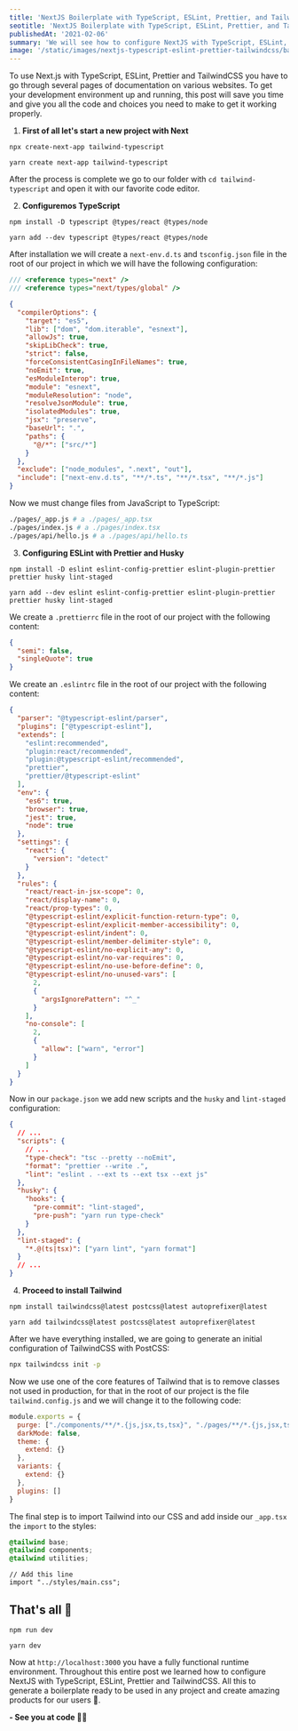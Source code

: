 ```yaml
---
title: 'NextJS Boilerplate with TypeScript, ESLint, Prettier, and TailwindCSS'
seotitle: 'NextJS Boilerplate with TypeScript, ESLint, Prettier, and TailwindCSS'
publishedAt: '2021-02-06'
summary: 'We will see how to configure NextJS with TypeScript, ESLint, Prettier and TailwindCSS to generate a boilerplate ready to be used in any project.'
image: '/static/images/nextjs-typescript-eslint-prettier-tailwindcss/banner.jpg'
---
```


To use Next.js with TypeScript, ESLint, Prettier and TailwindCSS you have to go through several pages of documentation on various websites. To get your development environment up and running, this post will save you time and give you all the code and choices you need to make to get it working properly.

1. **First of all let's start a new project with Next**

```bash:npm
npx create-next-app tailwind-typescript
```

```bash:yarn
yarn create next-app tailwind-typescript
```

After the process is complete we go to our folder with `cd tailwind-typescript` and open it with our favorite code editor.

2. **Configuremos TypeScript**

```bash:npm
npm install -D typescript @types/react @types/node
```

```bash:yarn
yarn add --dev typescript @types/react @types/node
```

After installation we will create a `next-env.d.ts` and `tsconfig.json` file in the root of our project in which we will have the following configuration:

```ts:next-env.d.ts
/// <reference types="next" />
/// <reference types="next/types/global" />
```

```json:tsconfig.json
{
  "compilerOptions": {
    "target": "es5",
    "lib": ["dom", "dom.iterable", "esnext"],
    "allowJs": true,
    "skipLibCheck": true,
    "strict": false,
    "forceConsistentCasingInFileNames": true,
    "noEmit": true,
    "esModuleInterop": true,
    "module": "esnext",
    "moduleResolution": "node",
    "resolveJsonModule": true,
    "isolatedModules": true,
    "jsx": "preserve",
    "baseUrl": ".",
    "paths": {
      "@/*": ["src/*"]
    }
  },
  "exclude": ["node_modules", ".next", "out"],
  "include": ["next-env.d.ts", "**/*.ts", "**/*.tsx", "**/*.js"]
}
```

Now we must change files from JavaScript to TypeScript:

```bash
./pages/_app.js # a ./pages/_app.tsx
./pages/index.js # a ./pages/index.tsx
./pages/api/hello.js # a ./pages/api/hello.ts
```

3. **Configuring ESLint with Prettier and Husky**

```bash:npm
npm install -D eslint eslint-config-prettier eslint-plugin-prettier prettier husky lint-staged
```

```bash:yarn
yarn add --dev eslint eslint-config-prettier eslint-plugin-prettier prettier husky lint-staged
```

We create a `.prettierrc` file in the root of our project with the following content:

```json
{
  "semi": false,
  "singleQuote": true
}
```

We create an `.eslintrc` file in the root of our project with the following content:

```json
{
  "parser": "@typescript-eslint/parser",
  "plugins": ["@typescript-eslint"],
  "extends": [
    "eslint:recommended",
    "plugin:react/recommended",
    "plugin:@typescript-eslint/recommended",
    "prettier",
    "prettier/@typescript-eslint"
  ],
  "env": {
    "es6": true,
    "browser": true,
    "jest": true,
    "node": true
  },
  "settings": {
    "react": {
      "version": "detect"
    }
  },
  "rules": {
    "react/react-in-jsx-scope": 0,
    "react/display-name": 0,
    "react/prop-types": 0,
    "@typescript-eslint/explicit-function-return-type": 0,
    "@typescript-eslint/explicit-member-accessibility": 0,
    "@typescript-eslint/indent": 0,
    "@typescript-eslint/member-delimiter-style": 0,
    "@typescript-eslint/no-explicit-any": 0,
    "@typescript-eslint/no-var-requires": 0,
    "@typescript-eslint/no-use-before-define": 0,
    "@typescript-eslint/no-unused-vars": [
      2,
      {
        "argsIgnorePattern": "^_"
      }
    ],
    "no-console": [
      2,
      {
        "allow": ["warn", "error"]
      }
    ]
  }
}
```

Now in our `package.json` we add new scripts and the `husky` and `lint-staged` configuration:

```json
{
  // ...
  "scripts": {
    // ...
    "type-check": "tsc --pretty --noEmit",
    "format": "prettier --write .",
    "lint": "eslint . --ext ts --ext tsx --ext js"
  },
  "husky": {
    "hooks": {
      "pre-commit": "lint-staged",
      "pre-push": "yarn run type-check"
    }
  },
  "lint-staged": {
    "*.@(ts|tsx)": ["yarn lint", "yarn format"]
  }
  // ...
}
```

4. **Proceed to install Tailwind**

```bash:npm
npm install tailwindcss@latest postcss@latest autoprefixer@latest
```

```bash:yarn
yarn add tailwindcss@latest postcss@latest autoprefixer@latest
```

After we have everything installed, we are going to generate an initial configuration of TailwindCSS with PostCSS:

```bash
npx tailwindcss init -p
```

Now we use one of the core features of Tailwind that is to remove classes not used in production, for that in the root of our project is the file `tailwind.config.js` and we will change it to the following code:

```js:tailwind.config.js
module.exports = {
  purge: ["./components/**/*.{js,jsx,ts,tsx}", "./pages/**/*.{js,jsx,ts,tsx}"],
  darkMode: false,
  theme: {
    extend: {}
  },
  variants: {
    extend: {}
  },
  plugins: []
}
```

The final step is to import Tailwind into our CSS and add inside our `_app.tsx` the `import` to the styles:

```css:./styles/main.css
@tailwind base;
@tailwind components;
@tailwind utilities;
```

```tsx:./pages/_app.tsx
// Add this line
import "../styles/main.css";
```

## That's all 🤯

```bash:npm
npm run dev
```

```bash:yarn
yarn dev
```

Now at `http://localhost:3000` you have a fully functional runtime environment. Throughout this entire post we learned how to configure NextJS with TypeScript, ESLint, Prettier and TailwindCSS. All this to generate a boilerplate ready to be used in any project and create amazing products for our users 🚀.

**- See you at code 👨‍💻**
